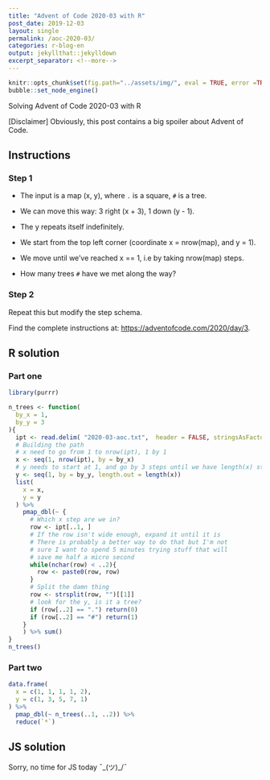 ```yaml
---
title: "Advent of Code 2020-03 with R"
post_date: 2019-12-03
layout: single
permalink: /aoc-2020-03/
categories: r-blog-en
output: jekyllthat::jekylldown
excerpt_separator: <!--more-->
---
```


```r
knitr::opts_chunk$set(fig.path="../assets/img/", eval = TRUE, error =TRUE, warning = FALSE)
bubble::set_node_engine()
```

Solving Advent of Code 2020-03 with R 

[Disclaimer] Obviously, this post contains a big spoiler about Advent of Code.


## Instructions

### Step 1

+ The input is a map (x, y), where `.` is a square, `#` is a tree. 

+ We can move this way: 3 right (x + 3), 1 down (y - 1).

+ The y repeats itself indefinitely.

+ We start from the top left corner (coordinate x = nrow(map), and y = 1).

+ We move until we've reached x == 1, i.e by taking nrow(map) steps.

+ How many trees `#` have we met along the way? 

### Step 2

Repeat this but modify the step schema.

Find the complete instructions at: <https://adventofcode.com/2020/day/3>. 

## R solution

### Part one

```r
library(purrr)

n_trees <- function(
  by_x = 1, 
  by_y = 3
){
  ipt <- read.delim( "2020-03-aoc.txt",  header = FALSE, stringsAsFactors = FALSE)
  # Building the path
  # x need to go from 1 to nrow(ipt), 1 by 1
  x <- seq(1, nrow(ipt), by = by_x)
  # y needs to start at 1, and go by 3 steps until we have length(x) steps
  y <- seq(1, by = by_y, length.out = length(x))
  list(
    x = x, 
    y = y
  ) %>%
    pmap_dbl(~ {
      # Which x step are we in?
      row <- ipt[..1, ] 
      # If the row isn't wide enough, expand it until it is
      # There is probably a better way to do that but I'm not 
      # sure I want to spend 5 minutes trying stuff that will
      # save me half a micro second
      while(nchar(row) < ..2){
        row <- paste0(row, row)
      }
      # Split the damn thing
      row <- strsplit(row, "")[[1]]
      # look for the y, is it a tree?
      if (row[..2] == ".") return(0)
      if (row[..2] == "#") return(1)
    }
    ) %>% sum()
}
n_trees()

```

### Part two 

```r
data.frame(
  x = c(1, 1, 1, 1, 2),
  y = c(1, 3, 5, 7, 1)
) %>%
  pmap_dbl(~ n_trees(..1, ..2)) %>%
  reduce(`*`)
```

## JS solution

Sorry, no time for JS today  ¯\_(ツ)_/¯